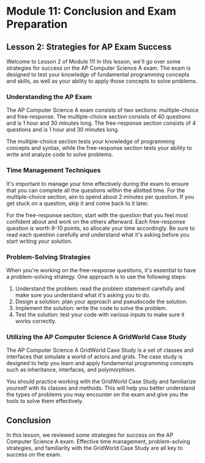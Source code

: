 # Module 11: Conclusion and Exam Preparation

## Lesson 2: Strategies for AP Exam Success

Welcome to Lesson 2 of Module 11! In this lesson, we'll go over some strategies for success on the AP Computer Science A exam. The exam is designed to test your knowledge of fundamental programming concepts and skills, as well as your ability to apply those concepts to solve problems.

### Understanding the AP Exam

The AP Computer Science A exam consists of two sections: multiple-choice and free-response. The multiple-choice section consists of 40 questions and is 1 hour and 30 minutes long. The free-response section consists of 4 questions and is 1 hour and 30 minutes long.

The multiple-choice section tests your knowledge of programming concepts and syntax, while the free-response section tests your ability to write and analyze code to solve problems.

### Time Management Techniques

It's important to manage your time effectively during the exam to ensure that you can complete all the questions within the allotted time. For the multiple-choice section, aim to spend about 2 minutes per question. If you get stuck on a question, skip it and come back to it later.

For the free-response section, start with the question that you feel most confident about and work on the others afterward. Each free-response question is worth 9-10 points, so allocate your time accordingly. Be sure to read each question carefully and understand what it's asking before you start writing your solution.

### Problem-Solving Strategies

When you're working on the free-response questions, it's essential to have a problem-solving strategy. One approach is to use the following steps:

1. Understand the problem: read the problem statement carefully and make sure you understand what it's asking you to do.
2. Design a solution: plan your approach and pseudocode the solution.
3. Implement the solution: write the code to solve the problem.
4. Test the solution: test your code with various inputs to make sure it works correctly.

### Utilizing the AP Computer Science A GridWorld Case Study

The AP Computer Science A GridWorld Case Study is a set of classes and interfaces that simulate a world of actors and grids. The case study is designed to help you learn and apply fundamental programming concepts such as inheritance, interfaces, and polymorphism.

You should practice working with the GridWorld Case Study and familiarize yourself with its classes and methods. This will help you better understand the types of problems you may encounter on the exam and give you the tools to solve them effectively.

## Conclusion

In this lesson, we reviewed some strategies for success on the AP Computer Science A exam. Effective time management, problem-solving strategies, and familiarity with the GridWorld Case Study are all key to success on the exam.
